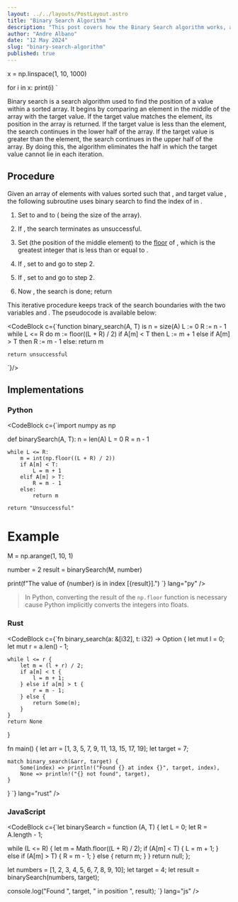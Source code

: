 ```yaml
---
layout: ../../layouts/PostLayout.astro
title: "Binary Search Algorithm "
description: "This post covers how the Binary Search algorithm works, and its implementation"
author: "Andre Albano"
date: "12 May 2024"
slug: "binary-search-algorithm"
published: true
---
```



x = np.linspace(1, 10, 1000)

for i in x:
    print(i)
`

Binary search is a search algorithm used to find the position of a value 
within a sorted array. It begins by comparing an element in the middle of 
the array with the target value. If the target value matches the element, 
its position in the array is returned. If the target value is less than the 
element, the search continues in the lower half of the array. If the target 
value is greater than the element, the search continues in the upper half of 
the array. By doing this, the algorithm eliminates the half in which the target 
value cannot lie in each iteration.

## Procedure

Given an array <Latex f="A" /> of <Latex f="n"/> elements with values
<Latex f="A_0, A_1, A_2, \dots, A_{n-1}" /> sorted such that <Latex f="A_0 \le A_1 \le A_2 \le \dots \le A_{n-1}" />,
and target value <Latex f="T"/>, the following subroutine uses binary search to find the index
of <Latex f="T"/> in <Latex f="A"/>.

1. Set <Latex f='L' /> to <Latex f='0' /> and <Latex f='R' /> to <Latex f='n - 1' />
   (<Latex f='n' /> being the size of the array).

2. If <Latex f='L \gt R' />, the search terminates as unsuccessful.

3. Set <Latex f='m' /> (the position of the middle element) to the [floor](https://en.wikipedia.org/wiki/Floor_and_ceiling_functions)
   of <Latex f='\frac{L + R}{2}' />, which is the greatest integer that is less than or equal to <Latex f='\frac{L + R}{2}' />.

4. If <Latex f='A_{m} \lt T' />, set <Latex f='L' /> to <Latex f='m + 1' /> and go to step 2.

5. If <Latex f='A_{m} \gt T' />, set <Latex f='R' /> to <Latex f='m - 1' /> and go to step 2.

6. Now <Latex f='A_{m} = T' />, the search is done; return <Latex f='m' />

This iterative procedure keeps track of the search boundaries with the two variables <Latex f='L' /> and <Latex f='R' />. The pseudocode is available below:

<CodeBlock c={`function binary_search(A, T) is
	n = size(A)
	L := 0
	R := n - 1
	while L <= R do
		m := floor((L + R) / 2)
		if A[m] < T then
			L := m + 1
		else if A[m] > T then
			R := m - 1
		else:
			return m

	return unsuccessful
`}/>

## Implementations

### Python

<CodeBlock c={`import numpy as np

def binarySearch(A, T):
    n = len(A)
    L = 0
    R = n - 1

    while L <= R:
        m = int(np.floor((L + R) / 2))
        if A[m] < T:
            L = m + 1
        elif A[m] > T:
            R = m - 1
        else:
            return m

    return "Unsuccessful"

# Example
M = np.arange(1, 10, 1)

number = 2
result = binarySearch(M, number)

print(f"The value of {number} is in index [{result}].")
`} lang="py" />

> In Python, converting the result of the `np.floor` function is necessary cause Python implicitly converts the integers into floats.

### Rust

<CodeBlock c={`fn binary_search(a: &[i32], t: i32) -> Option<usize> {
    let mut l = 0;
    let mut r = a.len() - 1;

    while l <= r {
        let m = (l + r) / 2;
        if a[m] < t {
            l = m + 1;
        } else if a[m] > t {
            r = m - 1;
        } else {
            return Some(m);
        }
    }
    return None
}

fn main() {
    let arr = [1, 3, 5, 7, 9, 11, 13, 15, 17, 19];
    let target = 7;

    match binary_search(&arr, target) {
        Some(index) => println!("Found {} at index {}", target, index),
        None => println!("{} not found", target),
    }
}
`} lang="rust" />

### JavaScript

<CodeBlock c={`let binarySearch = function (A, T) {
  let L = 0;
  let R = A.length - 1;

  while (L <= R) {
    let m = Math.floor((L + R) / 2);
    if (A[m] < T) {
      L = m + 1;
    } else if (A[m] > T) {
      R = m - 1;
    } else {
      return m;
    }
  }
  return null;
};

let numbers = [1, 2, 3, 4, 5, 6, 7, 8, 9, 10];
let target = 4;
let result = binarySearch(numbers, target);

console.log("Found ", target, " in position ", result);
`} lang="js" />
